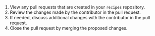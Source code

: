 1. View any pull requests that are created in your `recipes` repository.
1. Review the changes made by the contributor in the pull request.
1. If needed, discuss additional changes with the contributor in the pull request.
1. Close the pull request by merging the proposed changes.